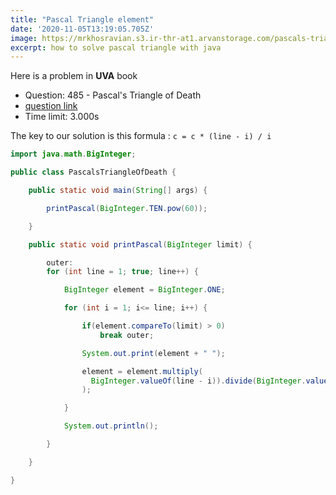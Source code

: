 ```yaml
---
title: "Pascal Triangle element"
date: '2020-11-05T13:19:05.705Z'
image: https://mrkhosravian.s3.ir-thr-at1.arvanstorage.com/pascals-triangle-types.svg
excerpt: how to solve pascal triangle with java
---
```



Here is a problem in **UVA** book

- Question: 485 - Pascal's Triangle of Death
- [question link](https://uva.onlinejudge.org/index.php?option=com_onlinejudge&Itemid=8&category=6&page=show_problem&problem=426)
- Time limit: 3.000s

The key to our solution is this formula : ` c = c * (line - i) / i `


```java
import java.math.BigInteger;

public class PascalsTriangleOfDeath {

    public static void main(String[] args) {

        printPascal(BigInteger.TEN.pow(60));

    }

    public static void printPascal(BigInteger limit) {

        outer:
        for (int line = 1; true; line++) {

            BigInteger element = BigInteger.ONE;

            for (int i = 1; i<= line; i++) {

                if(element.compareTo(limit) > 0)
                    break outer;

                System.out.print(element + " ");

                element = element.multiply(
                  BigInteger.valueOf(line - i)).divide(BigInteger.valueOf(i)
                );

            }

            System.out.println();

        }

    }

}
```
